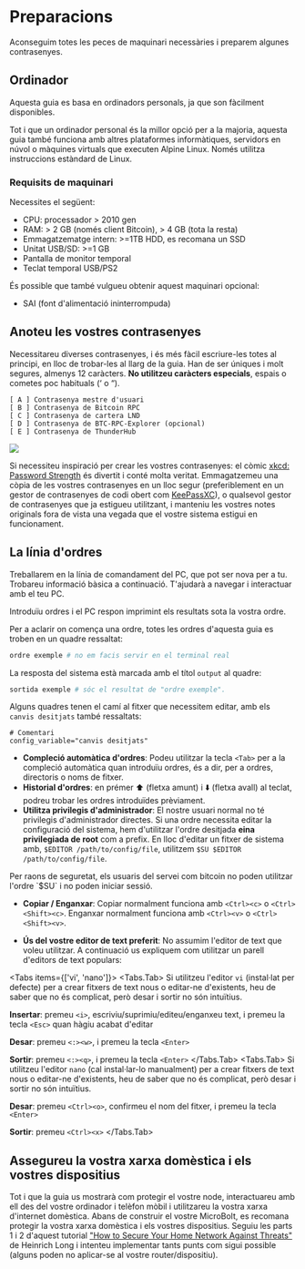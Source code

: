 
# Preparacions

Aconseguim totes les peces de maquinari necessàries i preparem algunes
contrasenyes.

## Ordinador

Aquesta guia es basa en ordinadors personals, ja que son fàcilment disponibles.

Tot i que un ordinador personal és la millor opció per a la majoria, aquesta
guia també funciona amb altres plataformes informàtiques, servidors en núvol o
màquines virtuals que executen Alpine Linux. Només utilitza instruccions
estàndard de Linux.

### Requisits de maquinari

Necessites el següent:
* CPU: processador > 2010 gen
* RAM: > 2 GB (només client Bitcoin), > 4 GB (tota la resta)
* Emmagatzematge intern: >=1TB HDD, es recomana un SSD
* Unitat USB/SD: >=1 GB
* Pantalla de monitor temporal
* Teclat temporal USB/PS2

És possible que també vulgueu obtenir aquest maquinari opcional:
* SAI (font d'alimentació ininterrompuda)

## Anoteu les vostres contrasenyes

Necessitareu diverses contrasenyes, i és més fàcil escriure-les totes al
principi, en lloc de trobar-les al llarg de la guia. Han de ser úniques i molt
segures, almenys 12 caràcters. **No utilitzeu caràcters especials**, espais o
cometes poc habituals (‘ o “).

```
[ A ] Contrasenya mestre d'usuari
[ B ] Contrasenya de Bitcoin RPC
[ C ] Contrasenya de cartera LND
[ D ] Contrasenya de BTC-RPC-Explorer (opcional)
[ E ] Contrasenya de ThunderHub
```

![](/img/system/xkcd.webp)

Si necessiteu inspiració per crear les vostres contrasenyes: el còmic
[xkcd: Password Strength](https://xkcd.com/936/) és divertit i conté molta
veritat. Emmagatzemeu una còpia de les vostres contrasenyes en un lloc segur
(preferiblement en un gestor de contrasenyes de codi obert com
[KeePassXC](https://keepassxc.org/)), o qualsevol gestor de contrasenyes que ja
estigueu utilitzant, i manteniu les vostres notes originals fora de vista una
vegada que el vostre sistema estigui en funcionament.

## La línia d'ordres

Treballarem en la línia de comandament del PC, que pot ser nova per a tu.
Trobareu informació bàsica a continuació. T'ajudarà a navegar i interactuar amb
el teu PC.

Introduïu ordres i el PC respon imprimint els resultats sota la vostra ordre.

Per a aclarir on comença una ordre, totes les ordres d'aquesta guia es troben en
un quadre ressaltat:

```sh
ordre exemple # no em facis servir en el terminal real
```

La resposta del sistema està marcada amb el títol `output` al quadre:

```sh filename="output"
sortida exemple # sóc el resultat de "ordre exemple".
```

Alguns quadres tenen el camí al fitxer que necessitem editar, amb els
`canvis desitjats` també ressaltats:

```nginx filename="/path/to/config/file" {2}
# Comentari
config_variable="canvis desitjats"
```

* **Compleció automàtica d'ordres**: Podeu utilitzar la tecla `<Tab>` per a la
compleció automàtica quan introduïu ordres, és a dir, per a ordres, directoris o
noms de fitxer.
* **Historial d'ordres**: en prémer ⬆️ (fletxa amunt) i ⬇️ (fletxa avall) al
teclat, podreu trobar les ordres introduïdes prèviament.
* **Utilitza privilegis d'administrador**: El nostre usuari normal no té
privilegis d'administrador directes. Si una ordre necessita editar la
configuració del sistema, hem d'utilitzar l'ordre desitjada
**eina privilegiada de root** com a prefix. En lloc d'editar un fitxer de
sistema amb, `$EDITOR /path/to/config/file`, utilitzem
`$SU $EDITOR /path/to/config/file`.

<Callout type="warning">
Per raons de seguretat, els usuaris del servei com bitcoin no poden utilitzar
l'ordre `$SU` i no poden iniciar sessió.
</Callout>

* **Copiar / Enganxar**: Copiar normalment funciona amb `<Ctrl><c>` o
`<Ctrl><Shift><c>`. Enganxar normalment funciona amb `<Ctrl><v>` o
`<Ctrl><Shift><v>`.

* **Ús del vostre editor de text preferit**: No assumim l'editor de text que
voleu utilitzar. A continuació us expliquem com utilitzar un parell d'editors de
text populars:

<Tabs items={['vi', 'nano']}>
    <Tabs.Tab>
Si utilitzeu l'editor `vi` (instal·lat per defecte) per a crear fitxers de text
nous o editar-ne d'existents, heu de saber que no és complicat, però desar i
sortir no són intuïtius.

  **Insertar**: premeu `<i>`, escriviu/suprimiu/editeu/enganxeu text, i premeu
  la tecla `<Esc>` quan hàgiu acabat d'editar
  
  **Desar**: premeu `<:><w>`, i premeu la tecla `<Enter>`
  
  **Sortir**: premeu `<:><q>`, i premeu la tecla `<Enter>`
    </Tabs.Tab>
    <Tabs.Tab>
Si utilitzeu l'editor `nano` (cal instal·lar-lo manualment) per a crear fitxers
de text nous o editar-ne d'existents, heu de saber que no és complicat, però
desar i sortir no són intuïtius.
  
  **Desar**: premeu `<Ctrl><o>`, confirmeu el nom del fitxer, i premeu la tecla
  `<Enter>`
  
  **Sortir**: premeu `<Ctrl><x>`
    </Tabs.Tab>
</Tabs>

## Assegureu la vostra xarxa domèstica i els vostres dispositius

Tot i que la guia us mostrarà com protegir el vostre node, interactuareu amb ell
des del vostre ordinador i telèfon mòbil i utilitzareu la vostra xarxa
d'internet domèstica. Abans de construir el vostre MicroBolt, es recomana
protegir la vostra xarxa domèstica i els vostres dispositius. Seguiu les parts 1
i 2 d'aquest tutorial ["How to Secure Your Home Network Against
Threats"](https://restoreprivacy.com/secure-home-network/) de Heinrich Long i
intenteu implementar tants punts com sigui possible (alguns poden no aplicar-se
al vostre router/dispositiu).